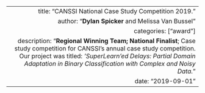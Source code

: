 ---
  title: "CANSSI National Case Study Competition 2019."
  author: "**Dylan Spicker** and Melissa Van Bussel"
  categories: ["award"]
  description: "**Regional Winning Team; National Finalist**; Case study competition for CANSSI's annual case study competition. Our project was titled: *'SuperLearn'ed Delays: Partial Domain Adaptation in Binary Classification with Complex and Noisy Data.*"
  date: "2019-09-01"
---  